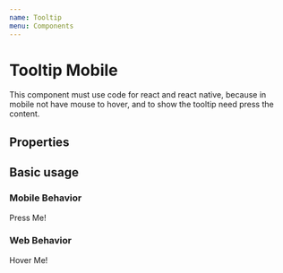 ```yaml
---
name: Tooltip
menu: Components
---
```



# Tooltip Mobile

This component must use code for react and react native,
because in mobile not have mouse to hover, and to show
the tooltip need press the content.

## Properties

<Props of={Tooltip} />

## Basic usage

### Mobile Behavior

<Playground>
  <Tooltip title="this is a tooltip">
    <Text style={{ fontSize: 20, color: '#8257e6' }}> Press Me! </Text>
  </Tooltip>
</Playground>

### Web Behavior

<Playground>
  <TooltipWeb title="this is a tooltip">
    <Text style={{ fontSize: 20, color: '#8257e6' }}> Hover Me! </Text>
  </TooltipWeb>
</Playground>
